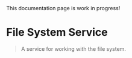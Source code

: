 
<Callout type="warning">
  This documentation page is work in progress!
</Callout>

# File System Service

> A service for working with the file system.
